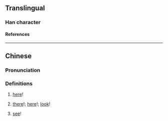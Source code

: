 {{character info}}
==Translingual==

===Han character===
{{Han char|rn=30|rad=口|as=10|sn=13|four=68052|canj=RORQ|ids=⿰口拿}}

====References====
{{Han ref|kx=0204.111|hdz=10669.051|uh=55F1}}

----

==Chinese==
{{zh-forms}}

===Pronunciation===
{{zh-pron
|m=ná
|c=naa4
|mc=y
|oc=y
|cat=intj
}}

===Definitions===
{{zh-hanzi}} {{tlb|zh|Cantonese}}

# {{n-g|Used when giving something to someone:}} [[here]]!
#: {{zh-x|嗱，送 畀 你 㗎！|'''Here''', it's a gift for you!|C}}
# {{n-g|Used when calling someone's attention to something:}} [[there]]!; [[here]]!; [[look]]!
#: {{zh-x|嗱，佢 咪{mai6} 就係 中意 呢{nei1} 隻 錶 囉。|'''Look''', this is the watch he likes.|C}}
# {{n-g|Used (accusingly) to remind someone of a warning:}} [[see]]!
#: {{zh-x|嗱，都 叫 咗 你 唔好 食 得 咁 急 㗎 啦。|'''See'''! I told you not to eat so hastily.|C}}